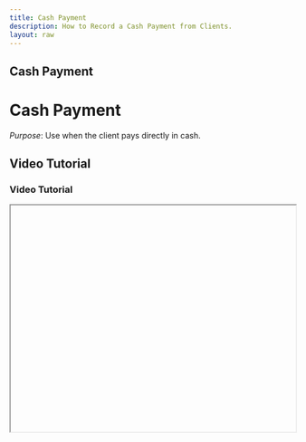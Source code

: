 ```yaml
---
title: Cash Payment
description: How to Record a Cash Payment from Clients.
layout: raw
---
```



<div className="mdx-content">

## Cash Payment

<h1 className="text-3xl font-bold text-gray-900 mb-4">Cash Payment</h1>  

*Purpose*: Use when the client pays directly in cash.

## Video Tutorial

<h3 className="text-xl font-medium text-gray-800 mb-2">Video Tutorial</h3>

<iframe
  width="100%"
  height="400"
  title="Cash Payment Tutorial"
  allowFullScreen
  className="rounded-lg"
/>

---

## Steps:

<h2 className="text-2xl font-semibold text-gray-800 mt-8 mb-4">Step-by-step Instructions</h2>

❶ **Choose "Cash" as the Payment Method**  
Use the dropdown or payment options to select **Cash**.

❷ **Enter the Amount Collected**  
Input the full or partial amount the client has paid.

❸ **Handle Partial Payments if Any**  
You can **partially enter the amount** if client is paying in parts.

❹ **Click Add Transaction**  
Submit the transaction to confirm the payment.

---

**Tip for First-Time Users**:  
Useful when clients don’t use digital payments or for offline sales.

<div className="space-y-4 mt-6">

<div className="my-10 border-t border-gray-200" />

## More questions about this

<h3 className="text-xl font-semibold text-black mb-4 mt-10"> More questions about this?</h3>
</div>
<div className="space-y-4 mt-6">
  <details className="bg-white rounded-md p-4 border border-gray-300">
  <summary
    className="font-medium text-base text-gray-900"
    style={{
      backgroundColor: 'transparent',
      outline: 'none',
      cursor: 'pointer',
      userSelect: 'none',
      listStyle: 'none',
    }}
  >Can I change the payment method later?</summary>
   <p className="mt-2 text-sm text-gray-700">
      No, once the transaction is recorded, you cannot change the method. You can cancel and re-add.
    </p>
  </details>

  <details className="bg-white rounded-md p-4 border border-gray-300">
  <summary
    className="font-medium text-base text-gray-900"
    style={{
      backgroundColor: 'transparent',
      outline: 'none',
      cursor: 'pointer',
      userSelect: 'none',
      listStyle: 'none',
    }}
  >Will this reflect in my sales reports?</summary>
    <p className="mt-2 text-sm text-gray-700">
      Yes, all cash transactions are included in sales and accounting reports.
    </p>
  </details>
</div>
</div>

---

<div className="space-y-4 mt-6">

<div className="my-10 border-t border-gray-200" />

<div className="mdx-content mt-10">

Was this article helpful?

<div style={{ display: 'flex', gap: '1rem' }}>
  <button style={{ padding: '0.5rem', borderRadius: '9999px', backgroundColor: '#f0f0f0' }}>
    👍
  </button>
  <button style={{ padding: '0.5rem', borderRadius: '9999px', backgroundColor: '#f0f0f0' }}>
    👎
  </button>
</div>
</div>

---
</div>

